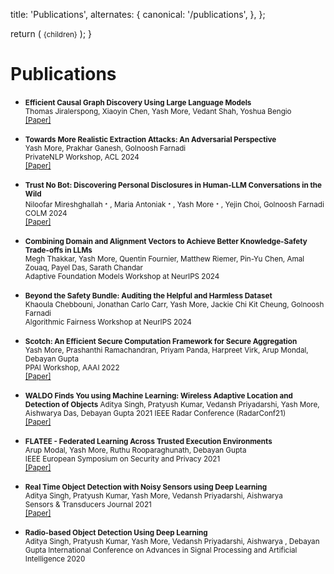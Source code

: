 
  title: 'Publications',
  alternates: {
    canonical: '/publications',
  },
};

  return (
    <small className=" text-tiny">{children}</small>
  );
}

# Publications

<AnimatedName />

- <Small>**Efficient Causal Graph Discovery Using Large Language Models**  
  Thomas Jiralerspong, Xiaoyin Chen, Yash More, Vedant Shah, Yoshua Bengio  
  [[Paper]](https://arxiv.org/pdf/2402.01207)</Small>

- <Small>**Towards More Realistic Extraction Attacks: An Adversarial Perspective**  
  Yash More, Prakhar Ganesh, Golnoosh Farnadi  
  PrivateNLP Workshop, ACL 2024  
  [[Paper]](https://arxiv.org/pdf/2407.02596)</Small>

- <Small> **Trust No Bot: Discovering Personal Disclosures in Human-LLM Conversations in the Wild**  
  Niloofar Mireshghallah﹡, Maria Antoniak﹡, Yash More﹡, Yejin Choi, Golnoosh Farnadi  
  COLM 2024    
  [[Paper]](https://arxiv.org/pdf/2407.11438)</Small>

- <Small>**Combining Domain and Alignment Vectors to Achieve Better Knowledge-Safety Trade-offs in LLMs**  
    Megh Thakkar, Yash More, Quentin Fournier, Matthew Riemer, Pin-Yu Chen, Amal Zouaq, Payel Das, Sarath Chandar    
   Adaptive Foundation Models Workshop at NeurIPS 2024 </Small>

- <Small>**Beyond the Safety Bundle: Auditing the Helpful and Harmless Dataset**  
   Khaoula Chebbouni, Jonathan Carlo Carr, Yash More, Jackie Chi Kit Cheung, Golnoosh Farnadi  
   Algorithmic Fairness Workshop at NeurIPS 2024 </Small>

- <Small>**Scotch: An Efficient Secure Computation Framework for Secure Aggregation**  
  Yash More, Prashanthi Ramachandran, Priyam Panda, Harpreet Virk, Arup Mondal, Debayan Gupta  
  PPAI Workshop, AAAI 2022    
  [[Paper]](https://arxiv.org/pdf/2201.07730)</Small>

- <Small>**WALDO Finds You using Machine Learning: Wireless Adaptive Location and Detection of Objects** </Small>
  <Small>Aditya Singh, Pratyush Kumar, Vedansh Priyadarshi, Yash More, Aishwarya Das, Debayan Gupta  </Small>
  <Small>2021 IEEE Radar Conference (RadarConf21)   
  [[Paper]](https://ieeexplore.ieee.org/abstract/document/9455315)</Small>

- <Small>**FLATEE - Federated Learning Across Trusted Execution Environments**  
  Arup Modal, Yash More, Ruthu Rooparaghunath, Debayan Gupta  
  IEEE European Symposium on Security and Privacy 2021  
  [[Paper]](https://ieeexplore.ieee.org/abstract/document/9581236)</Small>

- <Small>**Real Time Object Detection with Noisy Sensors using Deep Learning**  
  Aditya Singh, Pratyush Kumar, Yash More, Vedansh Priyadarshi, Aishwarya  
  Sensors & Transducers Journal 2021  
  [[Paper]](https://www.sensorsportal.com/HTML/DIGEST/february_2021/Vol_249/P_3203.pdf)</Small>

- <Small>**Radio-based Object Detection Using Deep Learning**  
  Aditya Singh, Pratyush Kumar, Yash More, Vedansh Priyadarshi, Aishwarya  , Debayan Gupta
  International Conference on Advances in Signal Processing and Artificial Intelligence 2020</Small>

